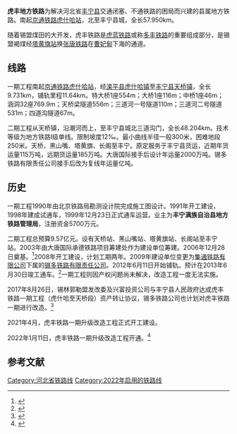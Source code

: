 {{refimprove|time=2014-07-28T13:34:26+00:00}}
'''虎丰地方铁路'''为解决河北省[[丰宁县|丰宁县]]交通闭塞、不通铁路的困局而兴建的县属地方铁路。南起[[京通铁路|京通铁路]][[虎什哈站|虎什哈站]]，北至丰宁县城，全长57.950km。

随着锡盟煤田的大开发，虎丰铁路是[[虎蓝铁路|虎蓝铁路]]或称[[多丰铁路|多丰铁路]]的重要组成部分，是锡盟褐煤经[[塔黄旗站|塔黄旗站]]换[[张唐铁路|张唐铁路]]在[[曹妃甸|曹妃甸]]下海的通道。

==线路==
一期工程南起[[京通铁路|京通铁路]][[虎什哈站|虎什哈站]]，经[[滦平县|滦平县]][[虎什哈镇|虎什哈镇]]至[[丰宁县|丰宁县]][[天桥镇_(丰宁县)|天桥镇]]，全长9.731km，铺轨里程11.64km。特大桥1座554m；大桥1座116m；中桥1座46m；涵洞32座769.9m；天桥梁隧道556m；三道河一号隧道110m；三道河二号隧道531m；四道沟隧道67m。

二期工程从天桥镇，沿潮河而上，至丰宁县城北三道沟门，全长48.204km。技术等级为地方铁路Ⅰ级单线。限制坡度12‰。最小曲线半径一般300米，困难地段250米。天桥、黑山嘴、塔黄旗、长阁至丰宁。原定服务于丰宁县货运，近期年货运量115万吨，远期货运量185万吨。大唐国际接手后设计年运量2000万吨。锡多铁路有限责任公司接手后改为复线年运量亿吨。

==历史==
一期工程1990年由北京铁路局勘测设计院完成施工图设计。1991年开工建设，1998年建成试通车，1999年12月23日正式通车运营。业主为'''丰宁满族自治县地方铁路管理局'''，注册资金5700万元。

二期工程总预算9.57亿元。设有天桥站、黑山嘴站、塔黄旗站、长阁站至丰宁站。2003年由大唐国际承德铁路项目筹建处作为建设单位筹建。2006年12月28日奠基。<ref>{{cite web |title=虎丰铁路二期工程奠基 |url=http://news.sohu.com/20070104/n247406140.shtml |website=搜狐新闻 |publisher=燕赵都市报 |accessdate=2022-01-19 |date=2007-01-04 |archive-date=2020-09-24 |archive-url=https://web.archive.org/web/20200924013125/http://news.sohu.com/20070104/n247406140.shtml |dead-url=no }}</ref>2008年开工建设，计划工期两年。2009年建设单位变更为[[集通铁路公司|集通铁路有限公司]]下属的[[锡多铁路|锡多铁路有限责任公司]]。2012年6月11日开始铺轨。预计在2013年6月30日竣工通车。<ref>{{Cite web |url=http://www.chengde.gov.cn/shsh/2012-06/18/content_50738.htm |title=虎蓝铁路丰宁段正式铺轨 |access-date=2014-07-28 |archive-url=https://web.archive.org/web/20150923202533/http://www.chengde.gov.cn/shsh/2012-06/18/content_50738.htm |archive-date=2015-09-23 |dead-url=yes }}</ref>一期工程则因产权问题尚未解决，改造工程一度无法实施。

2017年8月26日，锡林郭勒盟发改委及兴富投资公司与丰宁县人民政府达成虎丰铁路一期工程（虎什哈至天桥段）资产转让协议，锡多铁路公司也计划对虎丰铁路一期进行改造。<ref>{{cite web|url=http://www.xlgldrc.gov.cn/ywlm/jtjcss/gzdt/tl/201708/t20170830_1858115.html|title=锡盟发改委、兴富投资公司与丰宁县人民政府签订虎丰铁路一期工程（虎什哈至天桥段）资产转让协议|publisher=锡林郭勒盟发展和改革委员会|date=2017-08-30|accessdate=2017-08-31|deadurl=yes|archiveurl=https://web.archive.org/web/20170831174700/http://www.xlgldrc.gov.cn/ywlm/jtjcss/gzdt/tl/201708/t20170830_1858115.html|archivedate=2017-08-31|df=}}</ref>

2021年4月，虎丰铁路一期升级改造工程正式开工建设。

2022年1月11日，虎丰铁路一期升级改造工程开通。<ref>{{cite web |title=锡盟进京货运新通道暨虎丰一期铁路开通首发仪式举行 |url=http://www.xlgl.gov.cn/zx/mnyw/202201/t20220112_2784583.html |website=锡林郭勒盟政府 |publisher=锡林郭勒新闻网 |accessdate=2022-01-19 |date=2022-01-12 |archive-date=2022-01-19 |archive-url=https://web.archive.org/web/20220119155017/http://www.xlgl.gov.cn/zx/mnyw/202201/t20220112_2784583.html |dead-url=no }}</ref>

==参考文献==
{{reflist}}
{{虎丰铁路|nocat}}
{{中国铁路}}
[[Category:河北省铁路线|Category:河北省铁路线]]
[[Category:2022年启用的铁路线|Category:2022年启用的铁路线]]